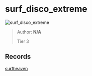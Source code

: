 
# surf_disco_extreme

![surf_disco_extreme](https://raw.githubusercontent.com/Sayt123/SurfMapPics/Maps-and-bonuses/csgo/surf_disco_extreme.jpg)

> Author: **N/A**
>
> Tier 3

## Records

[surfheaven](https://surfheaven.eu/map/surf_disco_extreme)

